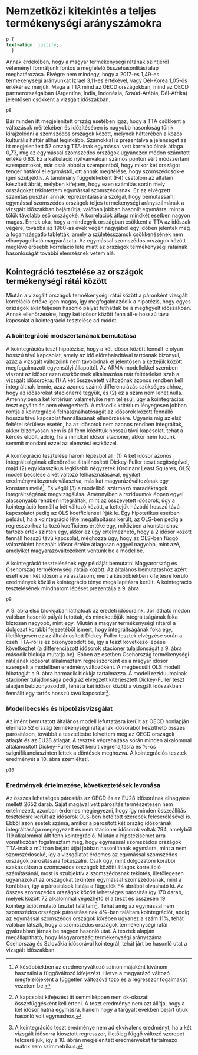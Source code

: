 # Nemzetközi kitekintés a teljes termékenységi arányszámokra {#Chapter-4}

```css
p {
text-align: justify;
  }
```

Annak érdekében, hogy a magyar termékenységi rátának szintjéről véleményt formáljunk fontos a megfelelő összehasonlítási alap meghatározása. Elvégre nem mindegy, hogy a 2017-es 1,49-es termékenységi arányunkat Izrael 3,11-es értékével, vagy Dél-Korea 1,05-ös értékéhez mérjük. Maga a TTA mind az OECD országokban, mind az OECD partnerországaiban (Argentína, India, Indonézia, Szaúd-Arábia, Dél-Afrika) jelentősen csökkent a vizsgált időszakban.

```r
p8
```

Bár minden itt megjelenített ország esetében igaz, hogy a TTA csökkent a változások mértékében és időzítésében is nagyobb hasonlóság tűnik kirajzolódni a szomszédos országok között, melynek hátterében a közös kulturális háttér állhat leginkább. Számokkal is prezentálva a jelenséget az itt megjelenített 52 ország TTA-inak egymással vett korrelációinak átlaga 0,73, míg az egymással szomszédos országok ugyanezen módon számított értéke 0,83. Ez a kalkuláció nyilvánvalóan számos ponton sért módszertani szempontokot, már csak abból a szempontból, hogy mikor két országot tenger határol el egymástól, ott annak megítélése, hogy szomszédosok-e igen szubjektív. A tanulmány függelékeként (F4) csatolom az általam készített ábrát, melyben kifejtem, hogy ezen számítás során mely országokat tekintettem egymással szomszédosnak. Ez az elvégzett számítás pusztán annak reprezentálására szolgál, hogy bemutassam, egymással szomszédos országok teljes termékenységi arányszámának a vizsgált időszakban bejárt útja, valóban jobban hasonlít egymásra, mint a tőlük távolabb eső országoké. A korrelációk átlaga mindkét esetben nagyon magas. Ennek oka, hogy a mindegyik országban csökkent a TTA az időszak végére, továbbá az 1960-as évek végén nagyjából egy időben jelentek meg a fogamzásgátló tabletták, amely a születésszámok csökkenésének nem elhanyagolható magyarázata. Az egymással szomszédos országok között meglévő erősebb korreláció léte miatt az országok termékenységi rátáinak hasonlóságát további elemzésnek vetem alá.

## Kointegráció tesztelése az országok termékenységi rátái között

Miután a vizsgált országok termékenységi rátái között a páronként vizsgált korreláció értéke igen magas, így megfogalmazódik a hipotézis, hogy egyes országok akár teljesen hasonló pályát futhattak be a megfigyelt időszakban. Annak ellenőrzésére, hogy két idősor között fenn áll-e hosszú távú kapcsolat a kointegráció tesztelése ad módot.

### A kointegráció módszertanának bemutatása

A kointegrációs teszt hipotézise, hogy a két idősor között fennáll-e olyan hosszú távú kapcsolat, amely az idő előrehaladtával tartósnak bizonyul, azaz a vizsgált változóink nem távolodnak el jelentősen a kettejük között megfogalmazott egyensúlyi állapottól. Az ARMA-modellekkel szemben viszont az idősor ezen eszközének alkalmazása már feltételeket szab a vizsgált idősorokra: (1) A két összevetett változónak azonos rendben kell integráltnak lennie, azaz azonos számú differenciázás szükséges ahhoz, hogy az idősorokat stacionerré tegyük, és (2) ez a szám nem lehet nulla. Amennyiben a két kritérium valamelyike nem teljesül, úgy a kointegrációs teszt egyáltalán nem elvégezhető. A második kritérium lényegesen jobban rontja a kointegráció felhasználhatóságát az idősorok között fennálló hosszú távú kapcsolat fennállásának ellenőrzésére. Ugyanis míg az első feltétel sérülése esetén, ha az idősorok nem azonos rendben integráltak, akkor bizonyosan nem is áll fenn közöttük hosszú távú kapcsolat, tehát a kérdés eldőlt, addig, ha a mindkét idősor stacioner, akkor nem tudunk semmit mondani ezzel az elemzési eszközzel.\
\
A kointegráció tesztelése három lépésből áll: (1) A két idősor azonos integráltságának ellenőrzése általánosított Dickey-Fuller teszt segítségével, majd (2) egy klasszikus legkisebb négyzetek (Ordinary Least Squares, OLS) modell becslése a két változó felhasználásával, egyiket eredményváltozónak választva, másikat magyarázóváltozónak egy konstans mellé^[A későbbiekben az eredményváltozó szinonimájaként kívánom használni a függőváltozó kifejezést. Illetve a magyarázó változó megfelelőjeként a független változóváltozó és a regresszor fogalmakat vezetem be.]. És végül (3) a modellből származó maradéktagok integráltságának megvizsgálása. Amennyiben a reziduumok éppen egyel alacsonyabb rendben integráltak, mint az összevetett idősorok, úgy a kointegráció fennáll a két változó között, a kettejük húzódó hosszú távú kapcsolatot pedig az OLS koefficiensei írják le. Egy hipotetikus esetben például, ha a kointegráció léte megállapításra került, az OLS-ben pedig a regresszorhoz tartozó koefficiens értéke egy, miközben a konstanshoz tartozó érték szintén egy, akkor ez úgy értelmezhető, hogy a 2 idősor között fennáll hosszú távú kapcsolat, méghozzá úgy, hogy az OLS-ben függő változóként használt idősor értéke átlagosan eggyel nagyobb, mint azé, amelyiket magyarázóváltozóként vontunk be a modellbe.\
\
A kointegráció tesztelésének egy példáját bemutatni Magyarország és Csehország termékenységi rátája között. Az általános bemutatáshoz azért esett ezen két idősorra választásom, mert a későbbiekben kifejtésre kerülő eredmények közül a kointegráció ténye megállapításra került. A kointegráció tesztelésének mindhárom lépését prezentálja a 9. ábra.

```r
p9
```

A 9. ábra első blokkjában láthatóak az eredeti idősoraink. Jól látható módon valóban hasonló pályát futottak, és mindkettőjük integráltságának foka biztosan nagyobb, mint egy. Miután a magyar termékenységi rátáról a dolgozat korábbi fejezetéből ismert, hogy integráltságának foka egy, illetőlegesen ez az általánosított Dickey-Fuller tesztek elvégzése során a cseh TTA-ról is ez bizonyosodott be, így a teszt következő lépése következhet (a differenciázott idősorok stacioner tulajdonságát a 9. ábra második blokkja mutatja be). Ebben az esetben Csehország termékenységi rátájának idősorát alkalmaztam regresszorként és a magyar idősor szerepelt a modellben eredményváltozóként. A megbecsült OLS modell hibatagját a 9. ábra harmadik blokkja tartalmazza. A modell reziduumainak stacioner tulajdonsága pedig az elvégzett kiterjesztett Dickey-Fuller teszt alapján bebizonyosodott, tehát a két idősor között a vizsgált időszakban fennállt egy tartós hosszú távú kapcsolat^[A kapcsolat kifejezést itt semmiképpen nem ok-okozati összefüggésként kell érteni. A teszt eredménye nem azt állítja, hogy a két idősor hatna egymásra, hanem hogy a tárgyalt években bejárt útjuk hasonló volt egymáshoz.].

### Modellbecslés és hipotézisvizsgálat

Az imént bemutatott általános modell lefuttatásra került az OECD honlapján elérhető 52 ország termékenységi rátájának idősorából készíthető összes párosításon, továbbá a tesztelésbe felvettem még az OECD országok átlagát és az EU28 átlagát. A tesztek végrehajtása során minden alkalommal általánosított Dickey-Fuller teszt került végrehajtásra és %-os szignifikanciaszinten lettek a döntések meghozva. A kointegrációs tesztek eredményét a 10. ábra szemlélteti.

```r
p10
```

### Eredmények értelmezése, következtetések levonása

Az összes lehetséges párosítás az OECD és az EU28 idősorának elhagyása mellett 2652 darab. Saját magával vett párosítás természetesen nem értelmezett, azonban érdemes megjegyezni, hogy így minden összeállítás tesztelésre került az idősorok OLS-ben betöltött szerepek felcserélésével is. Ebből azon esetek száma, amikor a párosított két ország idősorának integráltásága megegyezett és nem stacioner idősorok voltak 794, amelyből 119 alkalommal állt fenn kointegráció. Miután a hipotézisemet arra vonatkozóan fogalmaztam meg, hogy egymással szomszédos országok TTA-inak a múltban bejárt útjai jobban hasonlítanak egymásra, mint a nem szomszédosoké, így a vizsgálatot érdemes az egymással szomszédos országok párosítására fókuszálni. Csak úgy, mint dolgozatom korábbi szakaszában a szomszédos országok közötti átlagos korreláció számításánál, most is szubjektív a szomszédosnak tekintés, illetőlegesen ugyanazokat az országokat tekintem egymással szomszédosnak, mint a korábban, így a párosítások listája a függelék F4 ábrából olvasható ki. Az összes szomszédos országok között lehetséges párosítás így 170 darab, melyek között 72 alkalommal végezhető el a teszt és összesen 19 kointegrációt mutató tesztet találtam^[A kointegrációs teszt eredménye nem ad ekvivalens eredményt, ha a két vizsgált idősorra kiosztott regresszor, illetőleg függő változó szerepet felcseréljük, így a 10. ábrán megjelenített eredményeket tartalmazó mátrix sem szimmetrikus.]. Tehát amíg az egymással nem szomszédos országok párosításainak 4%-ban találtam kointegrációt, addig az egymással szomszédos országok körében ugyanez a szám 11%, tehát valóban látszik, hogy a szomszédos országok termékenységi rátái gyakrabban járnak be nagyon hasonló utat. A tesztek alapján megállapítható, hogy Magyarország termékenységi arányszáma Csehország és Szlovákia idősorával kointegrál, tehát járt be hasonló utat a vizsgált időszakban.
